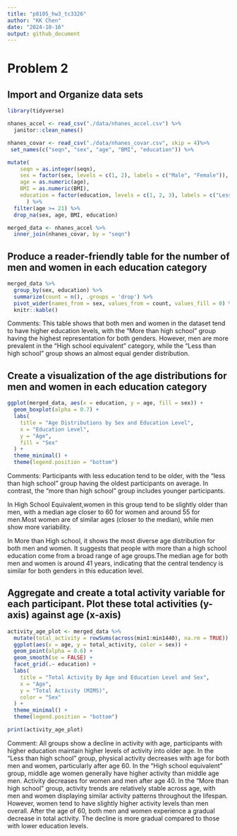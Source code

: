 ```yaml
---
title: "p8105_hw3_tc3326"
author: "KK Chen"
date: "2024-10-16"
output: github_document
---
```


# Problem 2

## Import and Organize data sets
```r
library(tidyverse)
```

```r
nhanes_accel <- read_csv("./data/nhanes_accel.csv") %>%
  janitor::clean_names()
```

```r
nhanes_covar <- read_csv("./data/nhanes_covar.csv", skip = 4)%>%
 set_names(c("seqn", "sex", "age", "BMI", "education")) %>%

mutate(
    seqn = as.integer(seqn),
    sex = factor(sex, levels = c(1, 2), labels = c("Male", "Female")),
    age = as.numeric(age),
    BMI = as.numeric(BMI),
    education = factor(education, levels = c(1, 2, 3), labels = c("Less than     high school", "High school equivalent", "More than high school"))
      ) %>%
  filter(age >= 21) %>%
  drop_na(sex, age, BMI, education)
```

```r
merged_data <- nhanes_accel %>%
  inner_join(nhanes_covar, by = "seqn")
```

## Produce a reader-friendly table for the number of men and women in each education category
```r
merged_data %>%
  group_by(sex, education) %>%
  summarize(count = n(), .groups = 'drop') %>%
  pivot_wider(names_from = sex, values_from = count, values_fill = 0) %>%
  knitr::kable()
```
Comments: 
This table shows that both men and women in the dataset tend to have higher education levels, with the "More than high school" group having the highest representation for both genders. However, men are more prevalent in the "High school equivalent" category, while the "Less than high school" group shows an almost equal gender distribution. 

## Create a visualization of the age distributions for men and women in each education category
```r
ggplot(merged_data, aes(x = education, y = age, fill = sex)) +
  geom_boxplot(alpha = 0.7) +
  labs(
    title = "Age Distributions by Sex and Education Level",
    x = "Education Level",
    y = "Age",
    fill = "Sex"
  ) +
  theme_minimal() +
  theme(legend.position = "bottom")
```
Comments:
Participants with less education tend to be older, with the "less than high school" group having the oldest participants on average. In contrast, the "more than high school" group includes younger participants. 

In High School Equivalent,women in this group tend to be slightly older than men, with a median age closer to 60 for women and around 55 for men.Most women are of similar ages (closer to the median), while men show more variability.

In More than High school, it shows the most diverse age distribution for both men and women. It suggests that people with more than a high school education come from a broad range of age groups.The median age for both men and women is around 41 years, indicating that the central tendency is similar for both genders in this education level.

## Aggregate and create a total activity variable for each participant. Plot these total activities (y-axis) against age (x-axis)

```r
activity_age_plot <- merged_data %>%
  mutate(total_activity = rowSums(across(min1:min1440), na.rm = TRUE)) %>%
  ggplot(aes(x = age, y = total_activity, color = sex)) +
  geom_point(alpha = 0.6) +
  geom_smooth(se = FALSE) +
  facet_grid(.~ education) +
  labs(
    title = "Total Activity By Age and Education Level and Sex",
    x = "Age",
    y = "Total Activity (MIMS)",
    color = "Sex"
  ) +
  theme_minimal() +
  theme(legend.position = "bottom")

print(activity_age_plot)
```
Comment:
All groups show a decline in activity with age, participants with higher education maintain higher levels of activity into older age.
In the “Less than high school” group, physical activity decreases with age for both men and women, particularly after age 60.
In the “High school equivalent” group, middle age women generally have higher activity than middle age men. Activity decreases for women and men after age 40. 
In the “More than high school” group, activity trends are relatively stable across age, with men and women displaying similar activity patterns throughout the lifespan. However, women tend to have slightly higher activity levels than men overall. After the age of 60, both men and women experience a gradual decrease in total activity. The decline is more gradual compared to those with lower education levels.


